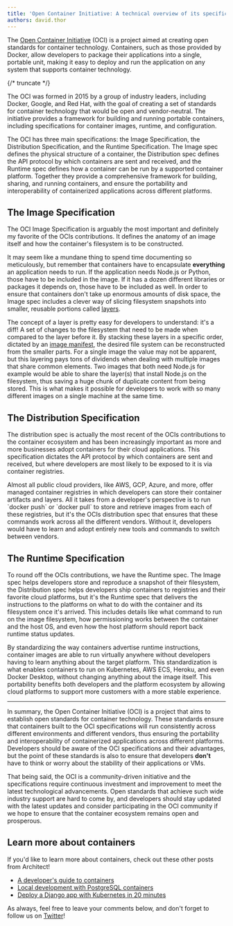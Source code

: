 ```yaml
---
title: 'Open Container Initiative: A technical overview of its specifications and benefits'
authors: david.thor
---
```


The [Open Container Initiative](https://opencontainers.org/) (OCI) is a project aimed at creating
open standards for container technology. Containers, such as those provided by Docker, allow
developers to package their applications into a single, portable unit, making it easy to deploy and
run the application on any system that supports container technology.

{/* truncate */}

The OCI was formed in 2015 by a group of industry leaders, including Docker, Google, and Red Hat,
with the goal of creating a set of standards for container technology that would be open and
vendor-neutral. The initiative provides a framework for building and running portable containers,
including specifications for container images, runtime, and configuration.

The OCI has three main specifications: the Image Specification, the Distribution Specification, and
the Runtime Specification. The Image spec defines the physical structure of a container, the
Distribution spec defines the API protocol by which containers are sent and received, and the
Runtime spec defines how a container can be run by a supported container platform. Together they
provide a comprehensive framework for building, sharing, and running containers, and ensure the
portability and interoperability of containerized applications across different platforms.

## The Image Specification

The OCI Image Specification is arguably the most important and definitely my favorite of the OCIs
contributions. It defines the anatomy of an image itself and how the container's filesystem is to be
constructed.

It may seem like a mundane thing to spend time documenting so meticulously, but remember that
containers have to encapsulate **everything** an application needs to run. If the application needs
Node.js or Python, those have to be included in the image. If it has a dozen different libraries or
packages it depends on, those have to be included as well. In order to ensure that containers don't
take up enormous amounts of disk space, the Image spec includes a clever way of slicing filesystem
snapshots into smaller, reusable portions called
[layers](https://github.com/opencontainers/image-spec/blob/main/layer.md).

The concept of a layer is pretty easy for developers to understand: it's a diff! A set of changes to
the filesystem that need to be made when compared to the layer before it. By stacking these layers
in a specific order, dictated by an
[image manifest](https://github.com/opencontainers/image-spec/blob/main/manifest.md), the desired
file system can be reconstructed from the smaller parts. For a single image the value may not be
apparent, but this layering pays tons of dividends when dealing with multiple images that share
common elements. Two images that both need Node.js for example would be able to share the layer(s)
that install Node.js on the filesystem, thus saving a huge chunk of duplicate content from being
stored. This is what makes it possible for developers to work with so many different images on a
single machine at the same time.

## The Distribution Specification

The distribution spec is actually the most recent of the OCIs contributions to the container
ecosystem and has been increasingly important as more and more businesses adopt containers for their
cloud applications. This specification dictates the API protocol by which containers are sent and
received, but where developers are most likely to be exposed to it is via container registries.

Almost all public cloud providers, like AWS, GCP, Azure, and more, offer managed container
registries in which developers can store their container artifacts and layers. All it takes from a
developer's perspective is to run \`docker push\` or \`docker pull\` to store and retrieve images
from each of these registries, but it's the OCIs distribution spec that ensures that these commands
work across all the different vendors. Without it, developers would have to learn and adopt entirely
new tools and commands to switch between vendors.

## The Runtime Specification

To round off the OCIs contributions, we have the Runtime spec. The Image spec helps developers store
and reproduce a snapshot of their filesystem, the Distribution spec helps developers ship containers
to registries and their favorite cloud platforms, but it's the Runtime spec that delivers the
instructions to the platforms on what to do with the container and its filesystem once it's arrived.
This includes details like what command to run on the image filesystem, how permissioning works
between the container and the host OS, and even how the host platform should report back runtime
status updates.

By standardizing the way containers advertise runtime instructions, container images are able to run
virtually anywhere without developers having to learn anything about the target platform. This
standardization is what enables containers to run on Kubernetes, AWS ECS, Heroku, and even Docker
Desktop, without changing anything about the image itself. This portability benefits both developers
and the platform ecosystem by allowing cloud platforms to support more customers with a more stable
experience.

---

In summary, the Open Container Initiative (OCI) is a project that aims to establish open standards
for container technology. These standards ensure that containers built to the OCI specifications
will run consistently across different environments and different vendors, thus ensuring the
portability and interoperability of containerized applications across different platforms.
Developers should be aware of the OCI specifications and their advantages, but the point of these
standards is also to ensure that developers **don't** have to think or worry about the stability of
their applications or VMs.

That being said, the OCI is a community-driven initiative and the specifications require continuous
investment and improvement to meet the latest technological advancements. Open standards that
achieve such wide industry support are hard to come by, and developers should stay updated with the
latest updates and consider participating in the OCI community if we hope to ensure that the
container ecosystem remains open and prosperous.

## Learn more about containers

If you'd like to learn more about containers, check out these other posts from Architect!

- [A developer's guide to containers](/blog/2022/10/27/containers-developers-guide/)
- [Local development with PostgreSQL containers](/blog/2023/03/08/local-development-with-postgresql-containers/)
- [Deploy a Django app with Kubernetes in 20 minutes](/blog/2022/08/04/deploy-python-django-kubernetes/)

As always, feel free to leave your comments below, and don't forget to follow us on
[Twitter](https://twitter.com/architect_team)!
